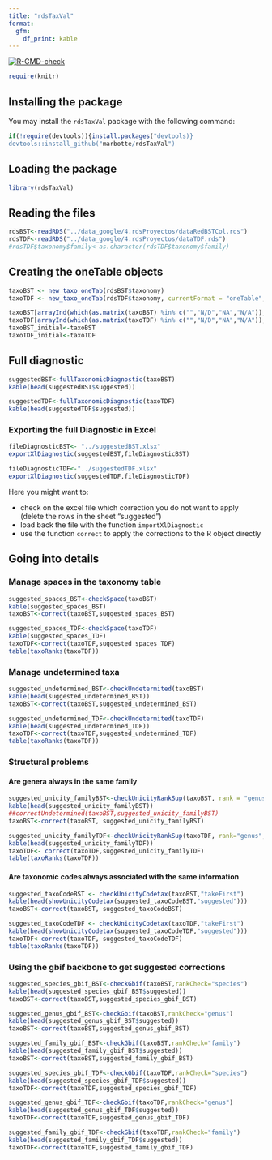 ```yaml
---
title: "rdsTaxVal"
format: 
  gfm:
    df_print: kable
---
```


<!-- badges: start -->
[![R-CMD-check](https://github.com/marbotte/rdsTaxVal/actions/workflows/R-CMD-check.yaml/badge.svg)](https://github.com/marbotte/rdsTaxVal/actions/workflows/R-CMD-check.yaml)
<!-- badges: end -->


```r
require(knitr)
```


## Installing the package

You may install the `rdsTaxVal` package with the following command:

```r
if(!require(devtools)){install.packages("devtools)}
devtools::install_github("marbotte/rdsTaxVal")
```
## Loading the package

```r
library(rdsTaxVal)
```


## Reading the files 

```r
rdsBST<-readRDS("../data_google/4.rdsProyectos/dataRedBSTCol.rds")
rdsTDF<-readRDS("../data_google/4.rdsProyectos/dataTDF.rds")
#rdsTDF$taxonomy$family<-as.character(rdsTDF$taxonomy$family)
```

## Creating the oneTable objects


```r
taxoBST <- new_taxo_oneTab(rdsBST$taxonomy)
taxoTDF <- new_taxo_oneTab(rdsTDF$taxonomy, currentFormat = "oneTable", taxonRanks_names = c(family="family", genus="genus",species="sp_epithet"), taxonRanks_epithetized = c("sp_epithet"))

taxoBST[arrayInd(which(as.matrix(taxoBST) %in% c("","N/D","NA","N/A")), .dim=dim(taxoBST), useNames = T)] <- NA
taxoTDF[arrayInd(which(as.matrix(taxoTDF) %in% c("","N/D","NA","N/A")), .dim=dim(taxoTDF), useNames = T)] <- NA
taxoBST_initial<-taxoBST
taxoTDF_initial<-taxoTDF
```

## Full diagnostic

```r
suggestedBST<-fullTaxonomicDiagnostic(taxoBST)
kable(head(suggestedBST$suggested))
```


```r
suggestedTDF<-fullTaxonomicDiagnostic(taxoTDF)
kable(head(suggestedTDF$suggested))
```

### Exporting the full Diagnostic in Excel

```r
fileDiagnosticBST<- "../suggestedBST.xlsx"
exportXlDiagnostic(suggestedBST,fileDiagnosticBST)
```

```r
fileDiagnosticTDF<-"../suggestedTDF.xlsx"
exportXlDiagnostic(suggestedTDF,fileDiagnosticTDF)
```

Here you might want to:

* check on the excel file which correction you do not want to apply (delete the rows in the sheet "suggested")
* load back the file with the function `importXlDiagnostic`
* use the function `correct` to apply the corrections to the R object directly


## Going into details



### Manage spaces in the taxonomy table

```r
suggested_spaces_BST<-checkSpace(taxoBST)
kable(suggested_spaces_BST)
taxoBST<-correct(taxoBST,suggested_spaces_BST)
```


```r
suggested_spaces_TDF<-checkSpace(taxoTDF)
kable(suggested_spaces_TDF)
taxoTDF<-correct(taxoTDF,suggested_spaces_TDF)
table(taxoRanks(taxoTDF))
```

### Manage undetermined taxa

```r
suggested_undetermined_BST<-checkUndetermited(taxoBST)
kable(head(suggested_undetermined_BST))
taxoBST<-correct(taxoBST,suggested_undetermined_BST)
```

```r
suggested_undetermined_TDF<-checkUndetermited(taxoTDF)
kable(head(suggested_undetermined_TDF))
taxoTDF<-correct(taxoTDF,suggested_undetermined_TDF)
table(taxoRanks(taxoTDF))
```


### Structural problems
#### Are genera always in the same family

```r
suggested_unicity_familyBST<-checkUnicityRankSup(taxoBST, rank = "genus", superior="family")
kable(head(suggested_unicity_familyBST))
##correctUndetermined(taxoBST,suggested_unicity_familyBST)
taxoBST<-correct(taxoBST, suggested_unicity_familyBST)
```

```r
suggested_unicity_familyTDF<-checkUnicityRankSup(taxoTDF, rank="genus",superior="family")
kable(head(suggested_unicity_familyTDF))
taxoTDF<- correct(taxoTDF,suggested_unicity_familyTDF)
table(taxoRanks(taxoTDF))
```

#### Are taxonomic codes always associated with the same information

```r
suggested_taxoCodeBST <- checkUnicityCodetax(taxoBST,"takeFirst")
kable(head(showUnicityCodetax(suggested_taxoCodeBST,"suggested")))
taxoBST<-correct(taxoBST, suggested_taxoCodeBST)
```

```r
suggested_taxoCodeTDF <- checkUnicityCodetax(taxoTDF,"takeFirst")
kable(head(showUnicityCodetax(suggested_taxoCodeTDF,"suggested")))
taxoTDF<-correct(taxoTDF, suggested_taxoCodeTDF)
table(taxoRanks(taxoTDF))
```

### Using the gbif backbone to get suggested corrections

```r
suggested_species_gbif_BST<-checkGbif(taxoBST,rankCheck="species")
kable(head(suggested_species_gbif_BST$suggested))
taxoBST<-correct(taxoBST,suggested_species_gbif_BST)
```

```r
suggested_genus_gbif_BST<-checkGbif(taxoBST,rankCheck="genus")
kable(head(suggested_genus_gbif_BST$suggested))
taxoBST<-correct(taxoBST,suggested_genus_gbif_BST)
```

```r
suggested_family_gbif_BST<-checkGbif(taxoBST,rankCheck="family")
kable(head(suggested_family_gbif_BST$suggested))
taxoBST<-correct(taxoBST,suggested_family_gbif_BST)
```


```r
suggested_species_gbif_TDF<-checkGbif(taxoTDF,rankCheck="species")
kable(head(suggested_species_gbif_TDF$suggested))
taxoTDF<-correct(taxoTDF,suggested_species_gbif_TDF)
```

```r
suggested_genus_gbif_TDF<-checkGbif(taxoTDF,rankCheck="genus")
kable(head(suggested_genus_gbif_TDF$suggested))
taxoTDF<-correct(taxoTDF,suggested_genus_gbif_TDF)
```

```r
suggested_family_gbif_TDF<-checkGbif(taxoTDF,rankCheck="family")
kable(head(suggested_family_gbif_TDF$suggested))
taxoTDF<-correct(taxoTDF,suggested_family_gbif_TDF)
```
